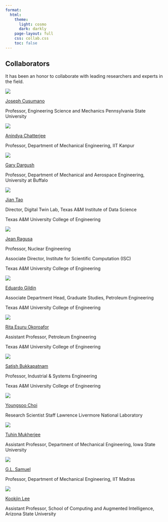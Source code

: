 ```yaml
---
format: 
  html:
    theme:
      light: cosmo
      dark: darkly
    page-layout: full
    css: collab.css
    toc: false
---
```


::: page-header
# Collaborators
:::
It has been an honor to collaborate with leading researchers and experts in the field.

::::::::::::::: collaborator-grid
<!-- To add a new collaborator, copy one of these blocks -->

::: {.g-col .collaborator-card}
![](/images/Co_2.jpg){fig-alt="Alt text for Image 1"}

[Joseph Cusumano](https://www.mri.psu.edu/mri/personnel-directory/jpc3)

Professor, Engineering Science and Mechanics Pennsylvania State University
:::

::: {.g-col .collaborator-card}
![](/images/Co_1.jpg){fig-alt="Alt text for Image 1"}

[Anindya Chatterjee](https://iitk.ac.in/new/anindya-chatterjee)

Professor, Department of Mechanical Engineering, IIT Kanpur
:::

::: {.g-col .collaborator-card}
![](/images/Co_3.jpg){fig-alt="Alt text for Image 1"}

[Gary Dargush](https://engineering.buffalo.edu/mechanical-aerospace/people/faculty/g-dargush.html)

Professor, Department of Mechanical and Aerospace Engineering, University at Buffalo
:::

::: {.g-col .collaborator-card}
![](/images/Co_9.jpg){fig-alt="Alt text for Image 1"}

[Jian Tao](https://pvfa.tamu.edu/staff/jian-tao/)

Director, Digital Twin Lab, Texas A&M Institute of Data Science

Texas A&M University College of Engineering
:::

::: {.g-col .collaborator-card}
![](/images/Co_7.jpg){fig-alt="Alt text for Image 1"}

[Jean Ragusa](https://engineering.tamu.edu/nuclear/profiles/ragusa-jean-c.html)

Professor, Nuclear Engineering

Associate Director, Institute for Scientific Computation (ISC)

Texas A&M University College of Engineering
:::

::: {.g-col .collaborator-card}
![](/images/Co_8.jpg){fig-alt="Alt text for Image 1"}

[Eduardo Gildin](https://engineering.tamu.edu/petroleum/profiles/egildin.html)

Associate Department Head, Graduate Studies, Petroleum Engineering

Texas A&M University College of Engineering
:::

::: {.g-col .collaborator-card}
![](/images/Co_10.jpg){fig-alt="Alt text for Image 1"}

[Rita Esuru Okoroafor](https://engineering.tamu.edu/petroleum/profiles/okoroafor-rita-esuru.html)

Assistant Professor, Petroleum Engineering

Texas A&M University College of Engineering
:::

::: {.g-col .collaborator-card}
![](/images/Co_5.jpg){fig-alt="Alt text for Image 1"}

[Satish Bukkapatnam](https://engineering.tamu.edu/industrial/profiles/bukkapatnam-satish.html)

Professor, Industrial & Systems Engineering

Texas A&M University College of Engineering
:::

::: {.g-col .collaborator-card}
![](/images/Co_4.jpg){fig-alt="Alt text for Image 1"}

[Youngsoo Choi](https://people.llnl.gov/choi15)

Research Scientist Staff Lawrence Livermore National Laboratory
:::

::: {.g-col .collaborator-card}
![](/images/Co_6.jpg){fig-alt="Alt text for Image 1"}

[Tuhin Mukherjee](https://www.engineering.iastate.edu/people/profile/tuhinm/)

Assistant Professor, Department of Mechanical Engineering, Iowa State University
:::

::: {.g-col .collaborator-card}
![](/images/Co_12.jpg){fig-alt="Alt text for Image 1"}

[G.L. Samuel](https://home.iitm.ac.in/samuelgl/about.html)

Professor, Department of Mechanical Engineering, IIT Madras
:::

::: {.g-col .collaborator-card}
![](/images/Co_11.jpg){fig-alt="Alt text for Image 1"}

[Kookjin Lee](https://search.asu.edu/profile/3957975)

Assistant Professor, School of Computing and Augmented Intelligence, Arizona State University
:::
:::::::::::::::
